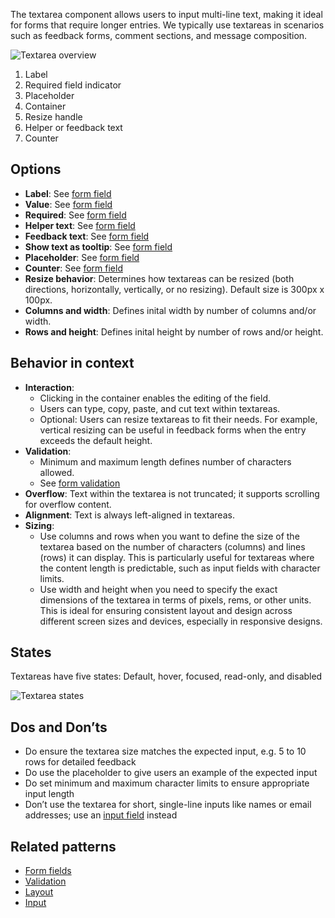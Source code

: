 The textarea component allows users to input multi-line text, making it ideal for forms that require longer entries. We typically use textareas in scenarios such as feedback forms, comment sections, and message composition.

![Textarea overview](https://www.figma.com/design/wEptRgAezDU1z80Cn3eZ0o/iX-Pattern-Illustrations?node-id=3814-1128&t=DtCmoFcLwhf7ke3S-4)
1. Label
2. Required field indicator
3. Placeholder
4. Container
5. Resize handle
6. Helper or feedback text
7. Counter

## Options

- **Label**: See [form field](./forms/forms-field.md)
- **Value**: See [form field](./forms/forms-field.md)
- **Required**: See [form field](./forms/forms-field.md)
- **Helper text**: See [form field](./forms/forms-field.md)
- **Feedback text**: See [form field](./forms/forms-field.md)
- **Show text as tooltip**: See [form field](./forms/forms-field.md)
- **Placeholder**: See [form field](./forms/forms-field.md)
- **Counter**: See [form field](./forms/forms-field.md)
- **Resize behavior**: Determines how textareas can be resized (both directions, horizontally, vertically, or no resizing). Default size is 300px x 100px.
- **Columns and width**: Defines inital width by number of columns and/or width.
- **Rows and height**: Defines inital height by number of rows and/or height.


## Behavior in context

- **Interaction**:
  - Clicking in the container enables the editing of the field.
  - Users can type, copy, paste, and cut text within textareas.
  - Optional: Users can resize textareas to fit their needs. For example, vertical resizing can be useful in feedback forms when the entry exceeds the default height.
- **Validation**:
  - Minimum and maximum length defines number of characters allowed.
  - See [form validation](./forms/forms-validation.md)
- **Overflow**: Text within the textarea is not truncated; it supports scrolling for overflow content.
- **Alignment**: Text is always left-aligned in textareas.
- **Sizing**:
  - Use columns and rows when you want to define the size of the textarea based on the number of characters (columns) and lines (rows) it can display. This is particularly useful for textareas where the content length is predictable, such as input fields with character limits.
  - Use width and height when you need to specify the exact dimensions of the textarea in terms of pixels, rems, or other units. This is ideal for ensuring consistent layout and design across different screen sizes and devices, especially in responsive designs.

## States

Textareas have five states: Default, hover, focused, read-only, and disabled

![Textarea states](https://www.figma.com/design/wEptRgAezDU1z80Cn3eZ0o/iX-Pattern-Illustrations?node-id=3947-527&t=DtCmoFcLwhf7ke3S-4)

## Dos and Don’ts

- Do ensure the textarea size matches the expected input, e.g. 5 to 10 rows for detailed feedback
- Do use the placeholder to give users an example of the expected input
- Do set minimum and maximum character limits to ensure appropriate input length
- Don’t use the textarea for short, single-line inputs like names or email addresses; use an [input field](./input.mdx) instead

## Related patterns

- [Form fields](./forms/forms-field.md)
- [Validation](./forms/forms-validation.md)
- [Layout](./forms/forms-layout.md)
- [Input](./input.mdx)
